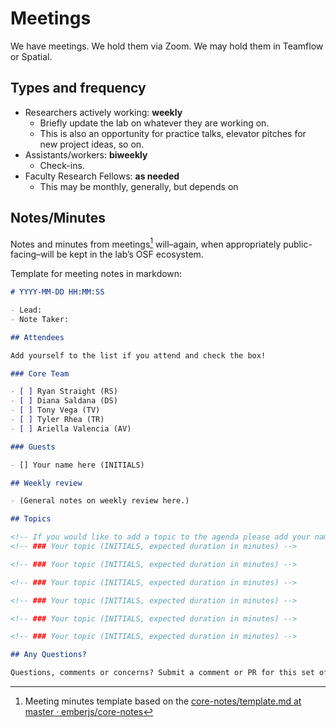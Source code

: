 # Meetings {#meetings}

We have meetings. We hold them via Zoom. We may hold them in Teamflow or Spatial.

## Types and frequency

+ Researchers actively working: **weekly**
  + Briefly update the lab on whatever they are working on.
  + This is also an opportunity for practice talks, elevator pitches for new project ideas, so on.
+ Assistants/workers: **biweekly**
  + Check-ins.
+ Faculty Research Fellows: **as needed**
  + This may be monthly, generally, but depends on 

## Notes/Minutes

Notes and minutes from meetings^[Meeting minutes template based on the [core-notes/template.md at master · emberjs/core-notes](https://github.com/emberjs/core-notes/blob/master/learning-team/template.md)] will--again, when appropriately public-facing--will be kept in the lab's OSF ecosystem.

Template for meeting notes in markdown:

```markdown
# YYYY-MM-DD HH:MM:SS

- Lead:
- Note Taker: 

## Attendees

Add yourself to the list if you attend and check the box!

### Core Team

- [ ] Ryan Straight (RS)
- [ ] Diana Saldana (DS)
- [ ] Tony Vega (TV)
- [ ] Tyler Rhea (TR)
- [ ] Ariella Valencia (AV)

### Guests

- [] Your name here (INITIALS)

## Weekly review

- (General notes on weekly review here.)

## Topics

<!-- If you would like to add a topic to the agenda please add your name to the appropriate list above and add a suggestion to the PR using the following format: -->
<!-- ### Your topic (INITIALS, expected duration in minutes) -->

<!-- ### Your topic (INITIALS, expected duration in minutes) -->

<!-- ### Your topic (INITIALS, expected duration in minutes) -->

<!-- ### Your topic (INITIALS, expected duration in minutes) -->

<!-- ### Your topic (INITIALS, expected duration in minutes) -->

<!-- ### Your topic (INITIALS, expected duration in minutes) -->

## Any Questions?

Questions, comments or concerns? Submit a comment or PR for this set of notes after they're published.

```